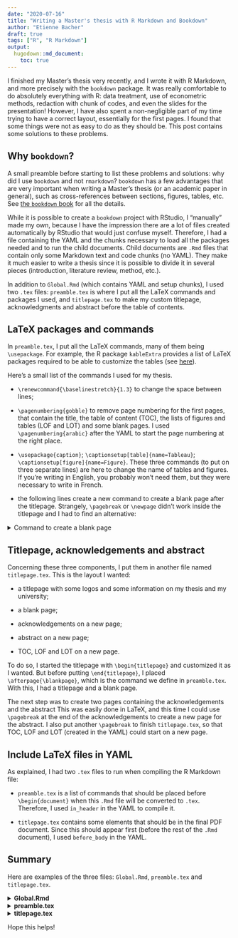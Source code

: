 ```yaml
---
date: "2020-07-16"
title: "Writing a Master's thesis with R Markdown and Bookdown"
author: "Etienne Bacher"
draft: true
tags: ["R", "R Markdown"]
output: 
  hugodown::md_document:
    toc: true 
---
```


I finished my Master's thesis very recently, and I wrote it with R Markdown, and more precisely with the `bookdown` package. It was really comfortable to do absolutely everything with R: data treatment, use of econometric methods, redaction with chunk of codes, and even the slides for the presentation! However, I have also spent a non-negligible part of my time trying to have a correct layout, essentially for the first pages. I found that some things were not as easy to do as they should be. This post contains some solutions to these problems.

## Why `bookdown`? 

A small preamble before starting to list these problems and solutions: why did I use `bookdown` and not `rmarkdown`? `bookdown` has a few advantages that are very important when writing a Master's thesis (or an academic paper in general), such as cross-references between sections, figures, tables, etc. See [the `bookdown` book](https://bookdown.org/yihui/bookdown/) for all the details. 

While it is possible to create a `bookdown` project with RStudio, I "manually" made my own, because I have the impression there are a lot of files created automatically by RStudio that would just confuse myself. Therefore, I had a file containing the YAML and the chunks necessary to load all the packages needed and to run the child documents. Child documents are `.Rmd` files that contain only some Markdown text and code chunks (no YAML). They make it much easier to write a thesis since it is possible to divide it in several pieces (introduction, literature review, method, etc.).

In addition to `Global.Rmd` (which contains YAML and setup chunks), I used two `.tex` files: `preamble.tex` is where I put all the LaTeX commands and packages I used, and `titlepage.tex` to make my custom titlepage, acknowledgments and abstract before the table of contents. 


## LaTeX packages and commands

In `preamble.tex`, I put all the LaTeX commands, many of them being `\usepackage`. For example, the R package `kableExtra` provides a list of LaTeX packages required to be able to customize the tables (see [here](https://haozhu233.github.io/kableExtra/awesome_table_in_pdf.pdf)). 

Here's a small list of the commands I used for my thesis.

* `\renewcommand{\baselinestretch}{1.3}` to change the space between lines;

* `\pagenumbering{gobble}` to remove page numbering for the first pages, that contain the title, the table of content (TOC), the lists of figures and tables (LOF and LOT) and some blank pages. I used `\pagenumbering{arabic}` after the YAML to start the page numbering at the right place.

* `\usepackage{caption}`; `\captionsetup[table]{name=Tableau}`; `\captionsetup[figure]{name=Figure}`. These three commands (to put on three separate lines) are here to change the name of tables and figures. If you're writing in English, you probably won't need them, but they were necessary to write in French.

* the following lines create a new command to create a blank page after the titlepage. Strangely, `\pagebreak` or `\newpage` didn't work inside the titlepage and I had to find an alternative:

<details>
<summary> Command to create a blank page
</summary>
<p>
```
\usepackage{afterpage}
\newcommand\blankpage{%
    \null
    \thispagestyle{empty}%
    \addtocounter{page}{-1}%
    \newpage}
```
</p>
</details>



## Titlepage, acknowledgements and abstract

Concerning these three components, I put them in another file named `titlepage.tex`. This is the layout I wanted:

* a titlepage with some logos and some information on my thesis and my university;

* a blank page;

* acknowledgements on a new page;

* abstract on a new page;

* TOC, LOF and LOT on a new page.

To do so, I started the titlepage with `\begin{titlepage}` and customized it as I wanted. But before putting `\end{titlepage}`, I placed `\afterpage{\blankpage}`, which is the command we define in `preamble.tex`. With this, I had a titlepage and a blank page. 

The next step was to create two pages containing the acknowledgements and the abstract This was easily done in LaTeX, and this time I could use `\pagebreak` at the end of the acknowledgements to create a new page for the abstract. I also put another `\pagebreak` to finish `titlepage.tex`, so that TOC, LOF and LOT (created in the YAML) could start on a new page.


## Include LaTeX files in YAML

As explained, I had two `.tex` files to run when compiling the R Markdown file:

* `preamble.tex` is a list of commands that should be placed before `\begin{document}` when this `.Rmd` file will be converted to `.tex`. Therefore, I used `in_header` in the YAML to compile it.

* `titlepage.tex` contains some elements that should be in the final PDF document. Since this should appear first (before the rest of the `.Rmd` document), I used `before_body` in the YAML.  



## Summary

Here are examples of the three files: `Global.Rmd`, `preamble.tex` and `titlepage.tex`.

<details>
<summary> **Global.Rmd**
</summary>
<p>
````
---
output: 
  bookdown::pdf_book:
    includes:
      in_header: preamble.tex
      before_body: titlepage.tex
    keep_tex: true
    toc: yes
    toc_depth: 3
indent: true
link-citations: yes
lot: true
lof: true
---

<!-- Start the redaction on a new page -->
\newpage

<!-- Start page numbering where the redaction starts -->
\pagenumbering{arabic}

`r ''````{r globaloptions, include=FALSE}
# Include here chunk options
```

`r ''````{r packages}
# Load here the packages
```

<!-- Call the child documents -->
`r ''````{r body, child = c('01-Intro.Rmd', '02-Literature.Rmd', '03-Data-and-method.Rmd', '04-Results.Rmd', '05-Discussion.Rmd', '06-Conclusion.Rmd')}
```

<!-- Placement of bibliography -->
# References {-}

<div id="refs"></div>


<!-- Place the appendix after the bibliography -->
`r ''````{r appendix, child = c('07--Appendix.Rmd')}
```
````
</p>
</details>


<details>
<summary> **preamble.tex**
</summary>
<p>
```
% Line spacing
\renewcommand{\baselinestretch}{1.3}

% Page number and chapter at the top of the page
\pagestyle{headings}

% Important packages
\usepackage[utf8]{inputenc}
\usepackage[T1]{fontenc}
\usepackage[dvipsnames]{xcolor}
\usepackage{hyperref}
\usepackage{dcolumn}
\usepackage{booktabs}
\usepackage{longtable}

% Figure and table names 
\usepackage{caption}
\captionsetup[table]{name=Tableau} 
\captionsetup[figure]{name=Figure}

% Packages for kableExtra
\usepackage{array}
\usepackage{multirow}
\usepackage{wrapfig}
\usepackage{colortbl}
\usepackage{pdflscape}
\usepackage{float}
\usepackage{tabu}
\usepackage{threeparttable}
\usepackage{threeparttablex}
\usepackage[normalem]{ulem}
\usepackage{makecell}

% Remove page numbering before start of redaction
\pagenumbering{gobble}

% Command to make a blank page
\usepackage{afterpage}
\newcommand\blankpage{%
    \null
    \thispagestyle{empty}%
    \addtocounter{page}{-1}%
    \newpage}
```
</p>
</details>


<details>
<summary> **titlepage.tex**
</summary>
<p>
```
\begin{titlepage}
\centering
Title of my thesis
\afterpage{\blankpage}
\end{titlepage}

\section*{Acknowledgements}
Thanks everyone
\pagebreak

\begin{center}
\textbf{Abstract}
\end{center}
Bla bla bla...
\pagebreak
```
</p>
</details>

Hope this helps!
